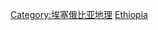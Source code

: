 {{Commonscat|Rivers of Ethiopia}}

[[Category:埃塞俄比亚地理|Category:埃塞俄比亚地理]]
[[Category:非洲各国河流|Ethiopia]]